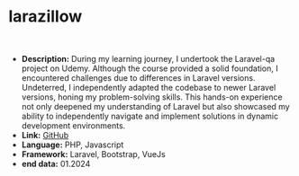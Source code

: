 # larazillow

<br />

- **Description:** During my learning journey, I undertook the Laravel-qa project on Udemy.
  Although the course provided a solid foundation, I encountered challenges due to
  differences in Laravel versions. Undeterred, I independently adapted the
  codebase to newer Laravel versions, honing my problem-solving skills. This
  hands-on experience not only deepened my understanding of Laravel but also
  showcased my ability to independently navigate and implement solutions in
  dynamic development environments.
- **Link:** [GitHub](https://github.com/olek1305/laravel-qa)
- **Language:** PHP, Javascript
- **Framework:** Laravel, Bootstrap, VueJs
- **end data:** 01.2024
